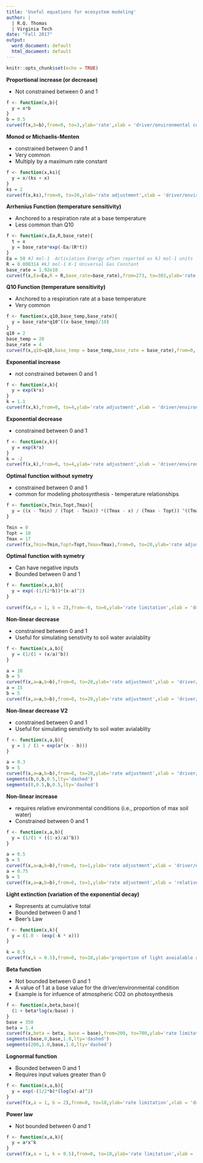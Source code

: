 ```yaml
---
title: 'Useful equations for ecosystem modeling'
author: | 
  | R.Q. Thomas
  | Virginia Tech
date: "Fall 2017"
output:
  word_document: default
  html_document: default
---
```


```r
knitr::opts_chunk$set(echo = TRUE)
```

**Proportional increase (or decrease)**

- Not constrained between 0 and 1

```r
f <- function(x,b){
  y = x*b
}
b = 0.5
curve(f(x,b=b),from=0, to=3,ylab='rate',xlab = 'driver/environmental condition')
```

**Monod or Michaelis-Menten**

- constrained between 0 and 1
- Very common
- Multiply by a maximum rate constant

```r
f <- function(x,ks){
  y = x/(ks + x)
}
ks = 2
curve(f(x,ks),from=0, to=20,ylab='rate adjustment',xlab = 'driver/environmental condition')
```


**Arrhenius Function (temperature sensitivity)**

- Anchored to a respiration rate at a base temperature
- Less common than Q10

```r
f <- function(x,Ea,R,base_rate){
  t = x
  y = base_rate*exp(-Ea/(R*t))
}
Ea = 50 #J mol-1  Activiation Energy often reported as kJ mol-1 units
R = 0.008314 #kJ mol-1 K-1 Universal Gas Constant 
base_rate = 1.92e10
curve(f(x,Ea=Ea,R = R,base_rate=base_rate),from=273, to=303,ylab='rate',xlab = 'temperature')
```

**Q10 Function  (temperature sensitivity)**

- Anchored to a respiration rate at a base temperature
- Very common

```r
f <- function(x,q10,base_temp,base_rate){
  y = base_rate*q10^((x-base_temp)/10)
}
q10 = 2
base_temp = 20
base_rate = 4
curve(f(x,q10=q10,base_temp = base_temp,base_rate = base_rate),from=0, to=40,ylab='rate',xlab = 'temperature')


```

**Exponential increase**

- not constrained between 0 and 1

```r
f <- function(x,k){
  y = exp(k*x)
}
k = 1.1
curve(f(x,k),from=0, to=4,ylab='rate adjustment',xlab = 'driver/environmental condition')

```

**Exponential decrease**

- constrained between 0 and 1

```r
f <- function(x,k){
  y = exp(k*x)
}
k = -2
curve(f(x,k),from=0, to=4,ylab='rate adjustment',xlab = 'driver/environmental condition')

```

**Optimal function without symetry**

- constrained between 0 and 1
- common for modeling photosynthesis - temperature relationships

```r
f <- function(x,Tmin,Topt,Tmax){
  y = ((x - Tmin) / (Topt - Tmin)) *((Tmax - x) / (Tmax - Topt)) ^((Tmax - Topt) / (Topt - Tmin))
}

Tmin = 0
Topt = 10
Tmax = 17
curve(f(x,Tmin=Tmin,Topt=Topt,Tmax=Tmax),from=0, to=20,ylab='rate adjustment',xlab = 'driver/environmental condition')
```

**Optimal function with symetry**

- Can have negative inputs
- Bounded between 0 and 1

```r
f <- function(x,a,b){
  y = exp(-(1/(2*b))*(x-a)^2)
}

curve(f(x,a = 1, b = 2),from=-6, to=6,ylab='rate limitation',xlab = 'driver/environmental condition')
```


**Non-linear decrease**

- constrained between 0 and 1
- Useful for simulating senstivity to soil water avialablity

```r
f <- function(x,a,b){
  y = (1/(1 + (x/a)^b))
}

a = 10
b = 5
curve(f(x,a=a,b=b),from=0, to=20,ylab='rate adjustment',xlab = 'driver/environmental condition')
a = 15
b = 5
curve(f(x,a=a,b=b),from=0, to=20,ylab='rate adjustment',xlab = 'driver/environmental condition',add=TRUE,lty='dashed')
```

**Non-linear decrease V2**

- constrained between 0 and 1
- Useful for simulating senstivity to soil water avialablity

```r
f <- function(x,a,b){
  y = 1 / (1 + exp(a*(x - b)))
}

a = 0.3
b = 5
curve(f(x,a=a,b=b),from=0, to=20,ylab='rate adjustment',xlab = 'driver/environmental condition')
segments(b,0,b,0.5,lty='dashed')
segments(0,0.5,b,0.5,lty='dashed')
```

**Non-linear increase** 

- requires relative environmental conditions (i.e., proportion of max soil water)
- Constrained between 0 and 1

```r
f <- function(x,a,b){
  y = (1/(1 + ((1-x)/a)^b))
}

a = 0.5
b = 5
curve(f(x,a=a,b=b),from=0, to=1,ylab='rate adjustment',xlab = 'driver/environmental condition')
a = 0.75
b = 5
curve(f(x,a=a,b=b),from=0, to=1,ylab='rate adjustment',xlab = 'relative environmental condition',add=TRUE,lty='dashed')
```

**Light extinction (variation of the exponential decay)**

- Represents at cumulative total
- Bounded between 0 and 1
- Beer's Law

```r
f <- function(x,k){
  y = (1.0 - (exp(-k * x)))
}

k = 0.5
curve(f(x,k = 0.5),from=0, to=10,ylab='proportion of light avaialable absorbed by layer',xlab = 'depth of lake or leaf area')

```

**Beta function**

- Not bounded between 0 and 1
- A value of 1 at a base value for the driver/environmental condition
- Example is for infuence of atmospheric CO2 on photosynthesis

```r
f <- function(x,beta,base){
  (1 + beta*log(x/base) )
}
base = 350
beta = 1.4
curve(f(x,beta = beta, base = base),from=200, to=700,ylab='rate limitation',xlab = 'driver/environmental condition')
segments(base,0,base,1.0,lty='dashed')
segments(200,1.0,base,1.0,lty='dashed')
```

**Lognormal function**

- Bounded between 0 and 1
- Requires input values greater than 0

```r
f <- function(x,a,b){
  y = exp(-(1/2*b)*(log(x)-a)^2)
}
curve(f(x,a = 1, b = 2),from=0, to=10,ylab='rate limitation',xlab = 'driver/environmental condition')
```

**Power law**

- Not bounded between 0 and 1

```r
f <- function(x,a,k){
  y = a*x^k
}
curve(f(x,a = 1, k = 0.5),from=0, to=10,ylab='rate limitation',xlab = 'driver/environmental condition')
```
